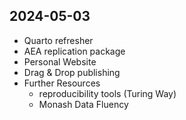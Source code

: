 ## 2024-05-03

- Quarto refresher
- AEA replication package
- Personal Website
- Drag & Drop publishing
- Further Resources
    - reproducibility tools (Turing Way)
    - Monash Data Fluency